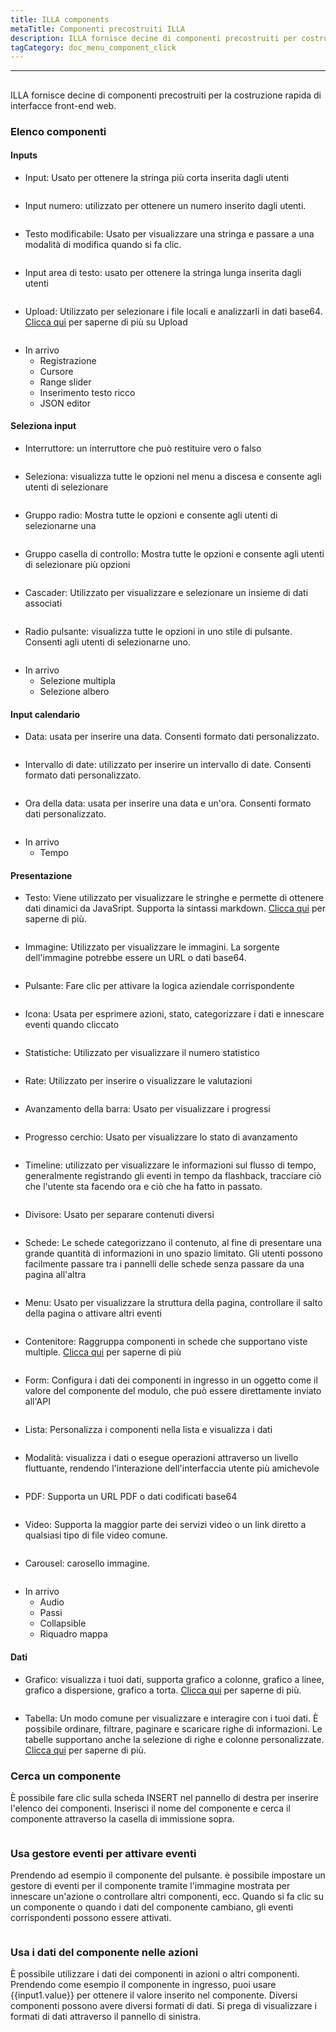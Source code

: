 ```yaml
---
title: ILLA components
metaTitle: Componenti precostruiti ILLA
description: ILLA fornisce decine di componenti precostruiti per costruire rapidamente interfacce front-end web
tagCategory: doc_menu_component_click
---
```


* * *

## <Heading hidden>ILLA components</Heading>

ILLA fornisce decine di componenti precostruiti per la costruzione rapida di interfacce front-end web.

### Elenco componenti

#### Inputs

-   Input: Usato per ottenere la stringa più corta inserita dagli utenti

<img
  src='https://cdn.illacloud.com/official-website/img/docs/assemble/illa_components.png'
  alt=""
/>

-   Input numero: utilizzato per ottenere un numero inserito dagli utenti.

<img
  src='https://cdn.illacloud.com/official-website/img/docs/assemble/illa_components(1).png'
  alt=""
/>

-   Testo modificabile: Usato per visualizzare una stringa e passare a una modalità di modifica quando si fa clic.

<img
  src='https://cdn.illacloud.com/official-website/img/docs/assemble/illa_components(2).png'
  alt=""
/>

-   Input area di testo: usato per ottenere la stringa lunga inserita dagli utenti

<img
  src='https://cdn.illacloud.com/official-website/img/docs/assemble/illa_components(3).png'
  alt=""
/>

-   Upload: Utilizzato per selezionare i file locali e analizzarli in dati base64. [Clicca qui]([https://www.illacloud.com/en-US/docs/upload](https://www.illacloud.com/en-US/docs/upload)) per saperne di più su Upload

<img
  src='https://cdn.illacloud.com/official-website/img/docs/assemble/illa_components(4).png'
  alt=""
/>

-   In arrivo
    -   Registrazione
    -   Cursore
    -   Range slider
    -   Inserimento testo ricco
    -   JSON editor

#### Seleziona input

-   Interruttore: un interruttore che può restituire vero o falso

<img
  src='https://cdn.illacloud.com/official-website/img/docs/assemble/illa_components(5).png'
  alt=""
/>

-   Seleziona: visualizza tutte le opzioni nel menu a discesa e consente agli utenti di selezionare

<img
  src='https://cdn.illacloud.com/official-website/img/docs/assemble/illa_components(6).png'
  alt=""
/>

-   Gruppo radio: Mostra tutte le opzioni e consente agli utenti di selezionarne una

<img
  src='https://cdn.illacloud.com/official-website/img/docs/assemble/illa_components(7).png'
  alt=""
/>

-   Gruppo casella di controllo: Mostra tutte le opzioni e consente agli utenti di selezionare più opzioni

<img
  src='https://cdn.illacloud.com/official-website/img/docs/assemble/illa_components(8).png'
  alt=""
/>

-   Cascader: Utilizzato per visualizzare e selezionare un insieme di dati associati

<img
  src='https://cdn.illacloud.com/official-website/img/docs/assemble/illa_components(9).png'
  alt=""
/>

-   Radio pulsante: visualizza tutte le opzioni in uno stile di pulsante. Consenti agli utenti di selezionarne uno.

<img
  src='https://cdn.illacloud.com/official-website/img/docs/assemble/illa_components(10).png'
  alt=""
/>

-   In arrivo
    -   Selezione multipla
    -   Selezione albero

#### Input calendario

-   Data: usata per inserire una data. Consenti formato dati personalizzato.

<img
  src='https://cdn.illacloud.com/official-website/img/docs/assemble/illa_components(11).png'
  alt=""
/>

-   Intervallo di date: utilizzato per inserire un intervallo di date. Consenti formato dati personalizzato.

<img
  src='https://cdn.illacloud.com/official-website/img/docs/assemble/illa_components(12).png'
  alt=""
/>

-   Ora della data: usata per inserire una data e un'ora. Consenti formato dati personalizzato.

<img
  src='https://cdn.illacloud.com/official-website/img/docs/assemble/illa_components(13).png'
  alt=""
/>

-   In arrivo
    -   Tempo

#### Presentazione

-   Testo: Viene utilizzato per visualizzare le stringhe e permette di ottenere dati dinamici da JavaSript. Supporta la sintassi markdown. [Clicca qui]([https://www.illacloud.com/en-US/docs/text](https://www.illacloud.com/en-US/docs/text)) per saperne di più.

<img
  src='https://cdn.illacloud.com/official-website/img/docs/assemble/illa_components(14).png'
  alt=""
/>

-   Immagine: Utilizzato per visualizzare le immagini. La sorgente dell'immagine potrebbe essere un URL o dati base64.

<img
  src='https://cdn.illacloud.com/official-website/img/docs/assemble/illa_components(15).png'
  alt=""
/>

-   Pulsante: Fare clic per attivare la logica aziendale corrispondente

<img
  src='https://cdn.illacloud.com/official-website/img/docs/assemble/illa_components(16).png'
  alt=""
/>

-   Icona: Usata per esprimere azioni, stato, categorizzare i dati e innescare eventi quando cliccato

<img
  src='https://cdn.illacloud.com/official-website/img/docs/assemble/illa_components(17).png'
  alt=""
/>

-   Statistiche: Utilizzato per visualizzare il numero statistico

<img
  src='https://cdn.illacloud.com/official-website/img/docs/assemble/illa_components(18).png'
  alt=""
/>

-   Rate: Utilizzato per inserire o visualizzare le valutazioni

<img
  src='https://cdn.illacloud.com/official-website/img/docs/assemble/illa_components(19).png'
  alt=""
/>

-   Avanzamento della barra: Usato per visualizzare i progressi

<img
  src='https://cdn.illacloud.com/official-website/img/docs/assemble/illa_components(20).png'
  alt=""
/>

-   Progresso cerchio: Usato per visualizzare lo stato di avanzamento

<img
  src='https://cdn.illacloud.com/official-website/img/docs/assemble/illa_components(21).png'
  alt=""
/>

-   Timeline: utilizzato per visualizzare le informazioni sul flusso di tempo, generalmente registrando gli eventi in tempo da flashback, tracciare ciò che l'utente sta facendo ora e ciò che ha fatto in passato.

<img
  src='https://cdn.illacloud.com/official-website/img/docs/assemble/illa_components(22).png'
  alt=""
/>

-   Divisore: Usato per separare contenuti diversi

<img
  src='https://cdn.illacloud.com/official-website/img/docs/assemble/illa_components(23).png'
  alt=""
/>

-   Schede: Le schede categorizzano il contenuto, al fine di presentare una grande quantità di informazioni in uno spazio limitato. Gli utenti possono facilmente passare tra i pannelli delle schede senza passare da una pagina all'altra

<img
  src='https://cdn.illacloud.com/official-website/img/docs/assemble/illa_components(24).png'
  alt=""
/>

-   Menu: Usato per visualizzare la struttura della pagina, controllare il salto della pagina o attivare altri eventi

<img
  src='https://cdn.illacloud.com/official-website/img/docs/assemble/illa_components(25).png'
  alt=""
/>

-   Contenitore: Raggruppa componenti in schede che supportano viste multiple. [Clicca qui]([https://www.illacloud.com/en-US/docs/container](https://www.illacloud.com/en-US/docs/container)) per saperne di più

<img
  src='https://cdn.illacloud.com/official-website/img/docs/assemble/illa_components(26).png'
  alt=""
/>

-   Form: Configura i dati dei componenti in ingresso in un oggetto come il valore del componente del modulo, che può essere direttamente inviato all'API

<img
  src='https://cdn.illacloud.com/official-website/img/docs/assemble/illa_components(27).png'
  alt=""
/>

-   Lista: Personalizza i componenti nella lista e visualizza i dati

<img
  src='https://cdn.illacloud.com/official-website/img/docs/assemble/illa_components(28).png'
  alt=""
/>

-   Modalità: visualizza i dati o esegue operazioni attraverso un livello fluttuante, rendendo l'interazione dell'interfaccia utente più amichevole

<img
  src='https://cdn.illacloud.com/official-website/img/docs/assemble/illa_components(29).png'
  alt=""
/>

-   PDF: Supporta un URL PDF o dati codificati base64

<img
  src='https://cdn.illacloud.com/official-website/img/docs/assemble/illa_components(30).png'
  alt=""
/>

-   Video: Supporta la maggior parte dei servizi video o un link diretto a qualsiasi tipo di file video comune.

<img
  src='https://cdn.illacloud.com/official-website/img/docs/assemble/illa_components(31).png'
  alt=""
/>

-   Carousel: carosello immagine.

<img
  src='https://cdn.illacloud.com/official-website/img/docs/assemble/illa_components(32).png'
  alt=""
/>

-   In arrivo
    -   Audio
    -   Passi
    -   Collapsible
    -   Riquadro mappa

#### Dati

-   Grafico: visualizza i tuoi dati, supporta grafico a colonne, grafico a linee, grafico a dispersione, grafico a torta. [Clicca qui]([https://www.illacloud.com/en-US/docs/chart](https://www.illacloud.com/en-US/docs/chart)) per saperne di più.

<img
  src='https://cdn.illacloud.com/official-website/img/docs/assemble/illa_components(33).png'
  alt=""
/>

-   Tabella: Un modo comune per visualizzare e interagire con i tuoi dati. È possibile ordinare, filtrare, paginare e scaricare righe di informazioni. Le tabelle supportano anche la selezione di righe e colonne personalizzate. [Clicca qui]([https://www.illacloud.com/en-US/docs/table](https://www.illacloud.com/en-US/docs/table)) per saperne di più.

### Cerca un componente

È possibile fare clic sulla scheda INSERT nel pannello di destra per inserire l'elenco dei componenti. Inserisci il nome del componente e cerca il componente attraverso la casella di immissione sopra.

<img
  src='https://cdn.illacloud.com/official-website/img/docs/assemble/illa_components(34).png'
  alt=""
/>

### Usa gestore eventi per attivare eventi

Prendendo ad esempio il componente del pulsante. è possibile impostare un gestore di eventi per il componente tramite l'immagine mostrata per innescare un'azione o controllare altri componenti, ecc. Quando si fa clic su un componente o quando i dati del componente cambiano, gli eventi corrispondenti possono essere attivati.

<img
  src='https://cdn.illacloud.com/official-website/img/docs/assemble/illa_components(35).png'
  alt=""
/>

### Usa i dati del componente nelle azioni

È possibile utilizzare i dati dei componenti in azioni o altri componenti. Prendendo come esempio il componente in ingresso, puoi usare {{input1.value}} per ottenere il valore inserito nel componente. Diversi componenti possono avere diversi formati di dati. Si prega di visualizzare i formati di dati attraverso il pannello di sinistra.

<img
  src='https://cdn.illacloud.com/official-website/img/docs/assemble/illa_components(36).png'
  alt=""
/>

